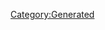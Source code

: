 {{Database/Costume/CostumeInfo
 |ID=301
 |DivaId=10
 |PrismCostumeId=21
 |Enabled=2
 |SkillId=30
 |EODICFLJAKO=False
 |AGBPBDODKBK=1
 |HMCOGDICFNB=1
 |LevelMax=4
 |HGBJODBCJDA=4
 |EGLDFPILJLG=1
 |GLEEPAFMPLO=False
 |IIELLEPEEFH=5230
}}
[[Category:Generated]]
